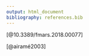 ```yaml
---
output: html_document
bibliography: references.bib
---
```


[@10.3389/fmars.2018.00077]

[@airamé2003]
